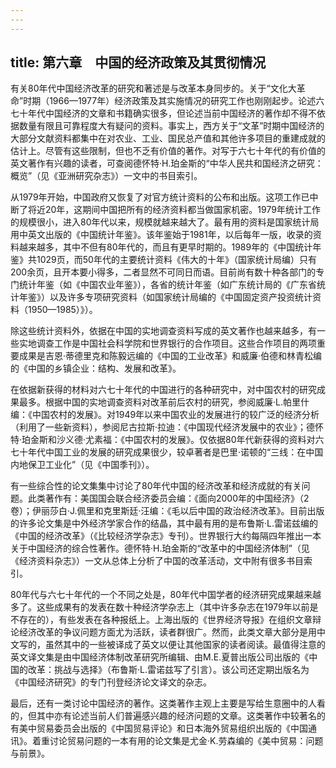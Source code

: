 ```yaml
---
---
---
```

title: 第六章　中国的经济政策及其贯彻情况
---



有关80年代中国经济改革的研究和著述是与改革本身同步的。关于“文化大革命”时期（1966—1977年）经济政策及其实施情况的研究工作也刚刚起步。论述六七十年代中国经济的文章和书籍确实很多，但论述当前中国经济的著作却不得不依据数量有限且可靠程度大有疑问的资料。事实上，西方关于“文革”时期中国经济的大部分文献资料都集中在对农业、工业、国民总产值和其他许多项目的重建成就的估计上。尽管有这些限制，但也不乏有价值的著作。对写于六七十年代的有价值的英文著作有兴趣的读者，可查阅德怀特·H.珀金斯的“中华人民共和国经济之研究：概览”（见《亚洲研究杂志》）一文中的书目索引。

从1979年开始，中国政府又恢复了对官方统计资料的公布和出版。这项工作已中断了将近20年，这期间中国把所有的经济资料都当做国家机密。1979年统计工作的规模很小，进入80年代以来，规模就越来越大了。最有用的资料是国家统计局用中英文出版的《中国统计年鉴》。该年鉴始于1981年，以后每年一版，收录的资料越来越多，其中不但有80年代的，而且有更早时期的。1989年的《中国统计年鉴》共1029页，而50年代的主要统计资料《伟大的十年》（国家统计局编）只有200余页，且开本要小得多，二者显然不可同日而语。目前尚有数十种各部门的专门统计年鉴（如《中国农业年鉴》），各省的统计年鉴（如广东统计局的《广东省统计年鉴》）以及许多专项研究资料（如国家统计局编的《中国固定资产投资统计资料（1950—1985）》）。

除这些统计资料外，依据在中国的实地调查资料写成的英文著作也越来越多，有一些实地调查工作是中国社会科学院和世界银行的合作项目。这些合作项目的两项重要成果是吉恩·蒂德里克和陈毅远编的《中国的工业改革》和威廉·伯德和林青松编的《中国的乡镇企业：结构、发展和改革》。

在依据新获得的材料对六七十年代的中国进行的各种研究中，对中国农村的研究成果最多。根据中国的实地调查资料对改革前后农村的研究，参阅威廉·L.帕里什编：《中国农村的发展》。对1949年以来中国农业的发展进行的较广泛的经济分析（利用了一些新资料），参阅尼古拉斯·拉迪：《中国现代经济发展中的农业》；德怀特·珀金斯和沙义德·尤素福：《中国农村的发展》。仅依据80年代新获得的资料对六七十年代中国工业的发展的研究成果很少，较卓著者是巴里·诺顿的“三线：在中国内地保卫工业化”（见《中国季刊》）。

有一些综合性的论文集集中讨论了80年代中国的经济改革和经济成就的有关问题。此类著作有：美国国会联合经济委员会编：《面向2000年的中国经济》（2卷）；伊丽莎白·J.佩里和克里斯廷·汪编：《毛以后中国的政治经济改革》。目前出版的许多论文集是中外经济学家合作的结晶，其中最有用的是布鲁斯·L.雷诺兹编的《中国的经济改革》（《比较经济学杂志》专刊）。世界银行大约每隔四年推出一本关于中国经济的综合性著作。德怀特·H.珀金斯的“改革中的中国经济体制”（见《经济资料杂志》）一文从总体上分析了中国的改革活动，文中附有很多书目索引。

80年代与六七十年代的一个不同之处是，80年代中国学者的经济研究成果越来越多了。这些成果有的发表在数十种经济学杂志上（其中许多杂志在1979年以前是不存在的），有些发表在各种报纸上。上海出版的《世界经济导报》在组织文章辩论经济改革的争议问题方面尤为活跃，读者群很广。然而，此类文章大部分是用中文写的，虽然其中的一些被译成了英文以便让其他国家的读者阅读。最值得注意的英文译文集是由中国经济体制改革研究所编辑、由M.E.夏普出版公司出版的《中国的改革：挑战与选择》（布鲁斯·L.雷诺兹写了引言）。该公司还定期出版名为《中国经济研究》的专门刊登经济论文译文的杂志。

最后，还有一类讨论中国经济的著作。这类著作主观上主要是写给生意圈中的人看的，但其中亦有论述当前人们普遍感兴趣的经济问题的文章。这类著作中较著名的有美中贸易委员会出版的《中国贸易评论》和日本海外贸易组织出版的《中国通讯》。着重讨论贸易问题的一本有用的论文集是尤金·K.劳森编的《美中贸易：问题与前景》。